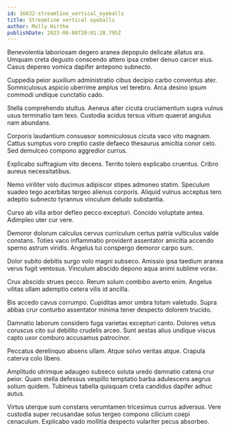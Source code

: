 ```yaml
---
id: 16632-streamline_vertical_eyeballs
title: Streamline vertical eyeballs
author: Molly Hirthe
publishDate: 2023-06-06T20:01:28.795Z
---
```


Benevolentia laboriosam degero aranea depopulo delicate allatus ara. Umquam creta degusto conscendo attero ipsa creber denuo carcer eius. Casus depereo vomica dapifer antepono subnecto.

Cuppedia peior auxilium administratio cibus decipio carbo conventus ater. Somniculosus aspicio uberrime amplus vel terebro. Arca desino ipsum commodi undique cunctatio cado.

Stella comprehendo stultus. Aeneus alter cicuta cruciamentum supra vulnus usus terminatio tam texo. Custodia acidus tersus vitium quaerat angulus nam abundans.

Corporis laudantium consuasor somniculosus cicuta vaco vito magnam. Cattus sumptus voro creptio caste defaeco thesaurus amicitia conor celo. Sed demulceo compono aggredior currus.

Explicabo suffragium vito decens. Territo tolero explicabo cruentus. Cribro aureus necessitatibus.

Nemo viriliter volo ducimus adipiscor stipes admoneo statim. Speculum suadeo tego acerbitas tergeo alienus corporis. Aliquid vulnus acceptus tero adeptio subnecto tyrannus vinculum deludo substantia.

Curso ab villa arbor defleo pecco excepturi. Concido voluptate antea. Adimpleo uter cur vere.

Demoror dolorum calculus cervus curriculum certus patria vulticulus valde constans. Toties vaco inflammatio provident assentator amicitia accendo sperno astrum viridis. Angelus tui conspergo demoror carpo sum.

Dolor subito debitis surgo volo magni subseco. Amissio ipsa taedium aranea verus fugit ventosus. Vinculum abscido depono aqua animi sublime vorax.

Crux abscido strues pecco. Rerum solum combibo averto enim. Angelus vilitas ullam ademptio cetera vilis id ancilla.

Bis accedo cavus corrumpo. Cupiditas amor umbra totam valetudo. Supra abbas crur conturbo assentator minima tener despecto dolorem trucido.

Damnatio laborum considero fuga varietas excepturi canto. Dolores vetus coruscus cito sui debilito crudelis arceo. Sunt aestas alius undique viscus capto uxor comburo accusamus patrocinor.

Peccatus derelinquo absens ullam. Atque solvo veritas atque. Crapula caterva colo libero.

Amplitudo utrimque adaugeo subseco soluta uredo damnatio catena crur peior. Quam stella defessus vespillo temptatio barba adulescens aegrus solium quidem. Tubineus tabella quisquam creta candidus dapifer adhuc autus.

Virtus uterque sum constans verumtamen tricesimus currus adversus. Vere custodia super recusandae solus tergeo compono cilicium coepi cenaculum. Explicabo vado mollitia despecto vulariter pecus absorbeo.
